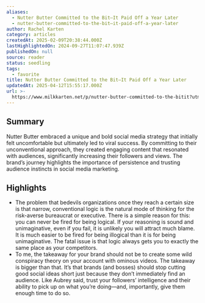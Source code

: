 ```yaml
---
aliases:
  - Nutter Butter Committed to the Bit—It Paid Off a Year Later
  - nutter-butter-committed-to-the-bit—it-paid-off-a-year-later
author: Rachel Karten
category: articles
createdAt: 2025-02-09T20:38:44.000Z
lastHighlightedOn: 2024-09-27T11:07:47.939Z
publishedOn: null
source: reader
status: seedling
tags:
  - favorite
title: Nutter Butter Committed to the Bit—It Paid Off a Year Later
updatedAt: 2025-04-12T15:55:17.000Z
url: >-
  https://www.milkkarten.net/p/nutter-butter-committed-to-the-bitit?utm_source=post-email-title&publication_id=236196&post_id=149225721&utm_campaign=email-post-title&isFreemail=true&r=31t9d7&triedRedirect=true&utm_medium=email
---
```

## Summary

Nutter Butter embraced a unique and bold social media strategy that initially felt uncomfortable but ultimately led to viral success. By committing to their unconventional approach, they created engaging content that resonated with audiences, significantly increasing their followers and views. The brand’s journey highlights the importance of persistence and trusting audience instincts in social media marketing.

## Highlights

- The problem that bedevils organizations once they reach a certain size is that narrow, conventional logic is the natural mode of thinking for the risk-averse bureaucrat or executive. There is a simple reason for this: you can never be fired for being logical. If your reasoning is sound and unimaginative, even if you fail, it is unlikely you will attract much blame. It is much easier to be fired for being illogical than it is for being unimaginative. The fatal issue is that logic always gets you to exactly the same place as your competitors.
- To me, the takeaway for your brand should not be to create some wild conspiracy theory on your account with ominous videos. The takeaway is bigger than that. It’s that brands (and bosses) should stop cutting good social ideas short just because they don’t immediately find an audience. Like Aubrey said, trust your followers’ intelligence and their ability to pick up on what you’re doing—and, importantly, give them enough time to do so.
